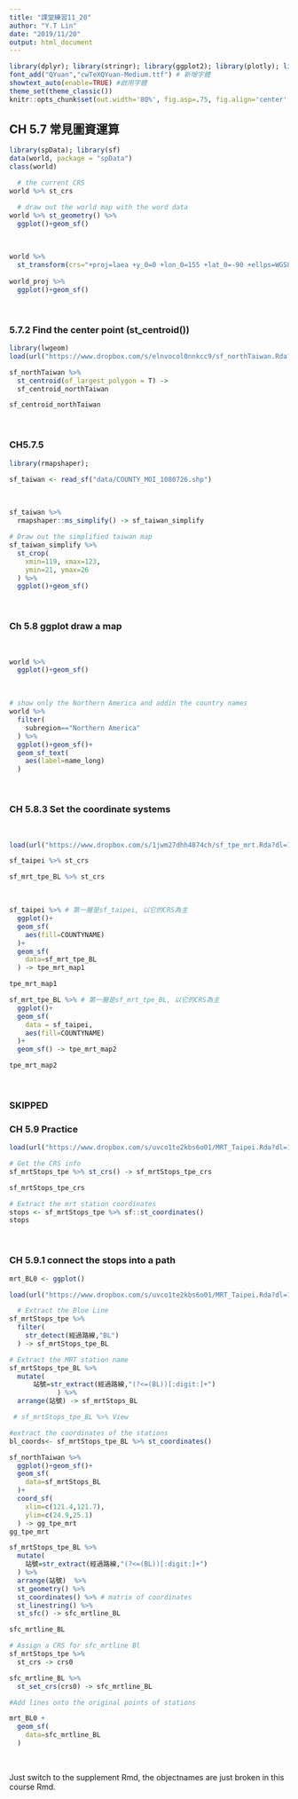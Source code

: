```yaml
---
title: "課堂練習11_20"
author: "Y.T Lin"
date: "2019/11/20"
output: html_document
---
```


```r
library(dplyr); library(stringr); library(ggplot2); library(plotly); library(lubridate); library(readr); library(tidyr); library(showtext); library(colorspace); library(scales)
font_add("QYuan","cwTeXQYuan-Medium.ttf") # 新增字體
showtext_auto(enable=TRUE) #啟用字體
theme_set(theme_classic())
knitr::opts_chunk$set(out.width='80%', fig.asp=.75, fig.align='center', fig.showtext=T)
```

## CH 5.7 常見圖資運算

```r
library(spData); library(sf)
data(world, package = "spData")
class(world)

  # the current CRS
world %>% st_crs

  # draw out the world map with the word data
world %>% st_geometry() %>%
  ggplot()+geom_sf()
```  
\  

```r
world %>% 
  st_transform(crs="+proj=laea +y_0=0 +lon_0=155 +lat_0=-90 +ellps=WGS84 +no_defs") -> world_proj
  
world_proj %>%
  ggplot()+geom_sf()
```  
\  

### 5.7.2 Find the center point (st_centroid())

```r
library(lwgeom)
load(url("https://www.dropbox.com/s/elnvocol0nnkcc9/sf_northTaiwan.Rda?dl=1"))

sf_northTaiwan %>%
  st_centroid(of_largest_polygon = T) ->
  sf_centroid_northTaiwan

sf_centroid_northTaiwan
```  
\  

### CH5.7.5

```r
library(rmapshaper);

sf_taiwan <- read_sf("data/COUNTY_MOI_1080726.shp")
```  
\ 

```r

sf_taiwan %>%
  rmapshaper::ms_simplify() -> sf_taiwan_simplify

# Draw out the simplified taiwan map
sf_taiwan_simplify %>%
  st_crop(
    xmin=119, xmax=123,
    ymin=21, ymax=26
  ) %>%
  ggplot()+geom_sf()

```  
\  


### Ch 5.8 ggplot draw a map  
\  

```r
world %>%
  ggplot()+geom_sf()
```  
\  

```r
# show only the Northern America and addin the country names
world %>% 
  filter(
    subregion=="Northern America"
  ) %>% 
  ggplot()+geom_sf()+
  geom_sf_text(
    aes(label=name_long)
  )
```  
\  

### CH 5.8.3 Set the coordinate systems  
\  

```r
load(url("https://www.dropbox.com/s/1jwm27dhh4874ch/sf_tpe_mrt.Rda?dl=1"))

sf_taipei %>% st_crs

sf_mrt_tpe_BL %>% st_crs
```  
\  

```r
sf_taipei %>% # 第一層是sf_taipei, 以它的CRS為主
  ggplot()+
  geom_sf(
    aes(fill=COUNTYNAME)
  )+
  geom_sf(
    data=sf_mrt_tpe_BL
  ) -> tpe_mrt_map1 

tpe_mrt_map1

sf_mrt_tpe_BL %>% # 第一層是sf_mrt_tpe_BL, 以它的CRS為主
  ggplot()+
  geom_sf(
    data = sf_taipei,
    aes(fill=COUNTYNAME)
  )+
  geom_sf() -> tpe_mrt_map2

tpe_mrt_map2
```  
\  

### SKIPPED

### CH 5.9 Practice

```r
load(url("https://www.dropbox.com/s/uvco1te2kbs6o01/MRT_Taipei.Rda?dl=1"))

# Get the CRS info
sf_mrtStops_tpe %>% st_crs() -> sf_mrtStops_tpe_crs

sf_mrtStops_tpe_crs

# Extract the mrt station coordinates
stops <- sf_mrtStops_tpe %>% sf::st_coordinates()
stops
```  
\  

### CH 5.9.1 connect the stops into a path 

```r
mrt_BL0 <- ggplot()

load(url("https://www.dropbox.com/s/uvco1te2kbs6o01/MRT_Taipei.Rda?dl=1"))

  # Extract the Blue Line
sf_mrtStops_tpe %>%
  filter(
    str_detect(經過路線,"BL")
  ) -> sf_mrtStops_tpe_BL

# Extract the MRT station name
sf_mrtStops_tpe_BL %>%
  mutate(
      站號=str_extract(經過路線,"(?<=(BL))[:digit:]+")
            ) %>%
  arrange(站號) -> sf_mrtStops_BL

 # sf_mrtStops_tpe_BL %>% View

#extract the coordinates of the stations
bl_coords<- sf_mrtStops_tpe_BL %>% st_coordinates()

sf_northTaiwan %>%
  ggplot()+geom_sf()+
  geom_sf(
    data=sf_mrtStops_BL
  )+
  coord_sf(
    xlim=c(121.4,121.7),
    ylim=c(24.9,25.1)
  ) -> gg_tpe_mrt
gg_tpe_mrt
```


```r

sf_mrtStops_tpe_BL %>% 
  mutate(
    站號=str_extract(經過路線,"(?<=(BL))[:digit:]+")
  ) %>%
  arrange(站號)  %>%
  st_geometry() %>%
  st_coordinates() %>% # matrix of coordinates
  st_linestring() %>%
  st_sfc() -> sfc_mrtline_BL

sfc_mrtline_BL

# Assign a CRS for sfc_mrtline Bl
sf_mrtStops_tpe %>% 
  st_crs -> crs0

sfc_mrtline_BL %>%
  st_set_crs(crs0) -> sfc_mrtline_BL

#Add lines onto the original points of stations

mrt_BL0 + 
  geom_sf(
    data=sfc_mrtline_BL
  )
```  
\  

Just switch to the supplement Rmd, the objectnames are just broken in this course Rmd.